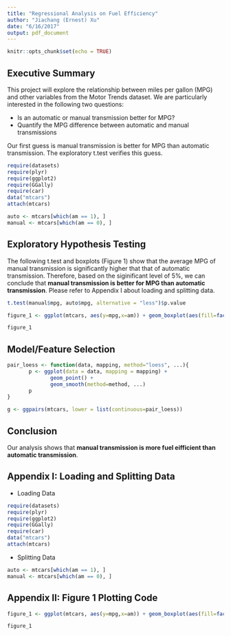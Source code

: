 ```yaml
---
title: "Regressional Analysis on Fuel Efficiency"
author: "Jiachang (Ernest) Xu"
date: "6/16/2017"
output: pdf_document
---
```


```r
knitr::opts_chunk$set(echo = TRUE)
```

## Executive Summary

This project will explore the relationship between miles per gallon (MPG) and other variables from the Motor Trends dataset. We are particularly interested in the following two questions:

 * Is an automatic or manual transmission better for MPG?
 * Quantify the MPG difference between automatic and manual transmissions
 
Our first guess is manual transmission is better for MPG than automatic transmission. The exploratory t.test verifies this guess.

```r
require(datasets)
require(plyr)
require(ggplot2)
require(GGally)
require(car)
data("mtcars")
attach(mtcars)
```

```r
auto <- mtcars[which(am == 1), ]
manual <- mtcars[which(am == 0), ]
```

## Exploratory Hypothesis Testing

The following t.test and boxplots (Figure 1) show that the average MPG of manual transmission is significantly higher that that of automatic transmission. Therefore, based on the siginificant level of 5%, we can conclude that **manual transmission is better for MPG than automatic transmission**. Please refer to Appendix I about loading and splitting data.

```r
t.test(manual$mpg, auto$mpg, alternative = "less")$p.value
```

```r
figure_1 <- ggplot(mtcars, aes(y=mpg,x=am)) + geom_boxplot(aes(fill=factor(am))) + labs(title = "Figure 1: Sample Distribution of MPG based on Transmission Types") + annotate("text", x = .5, y = 10, label = c("p = .00068")) + geom_jitter(width = 0.2) + annotate("text", x = 0, y = 16.85, label = c("mean = 17.15"))+ annotate("text", x = 1, y = 24.39, label = c("mean = 24.39")) + annotate("text", x = .5, y = 11, label = c("Corr = .6")) + annotate("text", x = .5, y = 12, label = c("Beta = 7.23"))

figure_1
```

## Model/Feature Selection

```r
pair_loess <- function(data, mapping, method="loess", ...){
       p <- ggplot(data = data, mapping = mapping) + 
              geom_point() + 
              geom_smooth(method=method, ...)
       p
}

g <- ggpairs(mtcars, lower = list(continuous=pair_loess))
```


## Conclusion

Our analysis shows that **manual transmission is more fuel eifficient than automatic transmission**.

## Appendix I: Loading and Splitting Data

 * Loading Data
 
```r
require(datasets)
require(plyr)
require(ggplot2)
require(GGally)
require(car)
data("mtcars")
attach(mtcars)
```

 * Splitting Data
 
```r
auto <- mtcars[which(am == 1), ]
manual <- mtcars[which(am == 0), ]
```

## Appendix II: Figure 1 Plotting Code

```r
figure_1 <- ggplot(mtcars, aes(y=mpg,x=am)) + geom_boxplot(aes(fill=factor(am))) + labs(title = "Figure 1: Sample Distribution of MPG based on Transmission Types") + annotate("text", x = .5, y = 10, label = c("p = .00068")) + geom_jitter(width = 0.2) + annotate("text", x = 0, y = 16.85, label = c("mean = 17.15"))+ annotate("text", x = 1, y = 24.39, label = c("mean = 24.39")) + annotate("text", x = .5, y = 11, label = c("Corr = .6")) + annotate("text", x = .5, y = 12, label = c("Beta = 7.23"))

figure_1
```

